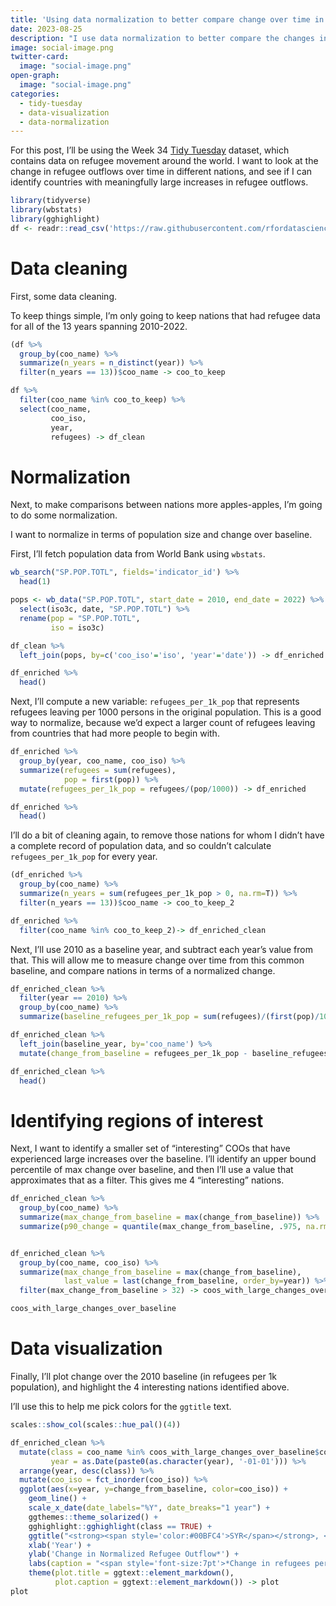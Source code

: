 ```yaml
---
title: 'Using data normalization to better compare change over time in regions with different population sizes'
date: 2023-08-25
description: "I use data normalization to better compare the changes in refugee outflows in different regions from 2010 to 2022. Four regions are identified with large increases over their 2010 baseline."
image: social-image.png
twitter-card:
  image: "social-image.png"
open-graph:
  image: "social-image.png"
categories:
  - tidy-tuesday
  - data-visualization
  - data-normalization
---
```


For this post, I'll be using the Week 34 [Tidy Tuesday](https://github.com/rfordatascience/tidytuesday) dataset, which contains data on refugee movement around the world. I want to look at the change in refugee outflows over time in different nations, and see if I can identify countries with meaningfully large increases in refugee outflows.

```r
library(tidyverse)
library(wbstats)
library(gghighlight)
df <- readr::read_csv('https://raw.githubusercontent.com/rfordatascience/tidytuesday/master/data/2023/2023-08-22/population.csv')
```

# Data cleaning

First, some data cleaning. 

To keep things simple, I'm only going to keep nations that had refugee data for all of the 13 years spanning 2010-2022.

```r
(df %>%
  group_by(coo_name) %>%
  summarize(n_years = n_distinct(year)) %>%
  filter(n_years == 13))$coo_name -> coo_to_keep

df %>%
  filter(coo_name %in% coo_to_keep) %>%
  select(coo_name,
         coo_iso,
         year,
         refugees) -> df_clean
```

# Normalization

Next, to make comparisons between nations more apples-apples, I'm going to do some normalization. 

I want to normalize in terms of population size and change over baseline.

First, I'll fetch population data from World Bank using `wbstats`.

```r
wb_search("SP.POP.TOTL", fields='indicator_id') %>%
  head(1)
```

```r
pops <- wb_data("SP.POP.TOTL", start_date = 2010, end_date = 2022) %>%
  select(iso3c, date, "SP.POP.TOTL") %>%
  rename(pop = "SP.POP.TOTL",
         iso = iso3c)

df_clean %>%
  left_join(pops, by=c('coo_iso'='iso', 'year'='date')) -> df_enriched

df_enriched %>%
  head()
```

Next, I'll compute a new variable: `refugees_per_1k_pop` that represents refugees leaving per 1000 persons in the original population. This is a good way to normalize, because we'd expect a larger count of refugees leaving from countries that had more people to begin with.

```r
df_enriched %>%
  group_by(year, coo_name, coo_iso) %>%
  summarize(refugees = sum(refugees),
            pop = first(pop)) %>%
  mutate(refugees_per_1k_pop = refugees/(pop/1000)) -> df_enriched

df_enriched %>%
  head()
```

I'll do a bit of cleaning again, to remove those nations for whom I didn't have a complete record of population data, and so couldn't calculate `refugees_per_1k_pop` for every year.

```r
(df_enriched %>%
  group_by(coo_name) %>%
  summarize(n_years = sum(refugees_per_1k_pop > 0, na.rm=T)) %>%
  filter(n_years == 13))$coo_name -> coo_to_keep_2

df_enriched %>%
  filter(coo_name %in% coo_to_keep_2)-> df_enriched_clean
```


Next, I'll use 2010 as a baseline year, and subtract each year's value from that. This will allow me to measure change over time from this common baseline, and compare nations in terms of a normalized change.

```r
df_enriched_clean %>%
  filter(year == 2010) %>%
  group_by(coo_name) %>%
  summarize(baseline_refugees_per_1k_pop = sum(refugees)/(first(pop)/1000)) -> baseline_year

df_enriched_clean %>%
  left_join(baseline_year, by='coo_name') %>%
  mutate(change_from_baseline = refugees_per_1k_pop - baseline_refugees_per_1k_pop) -> df_enriched_clean

df_enriched_clean %>%
  head()
```

# Identifying regions of interest

Next, I want to identify a smaller set of "interesting" COOs that have experienced large increases over the baseline. I'll identify an upper bound percentile of max change over baseline, and then I'll use a value that approximates that as a filter. This gives me 4 "interesting" nations.

```r
df_enriched_clean %>%
  group_by(coo_name) %>%
  summarize(max_change_from_baseline = max(change_from_baseline)) %>%
  summarize(p90_change = quantile(max_change_from_baseline, .975, na.rm=T))


df_enriched_clean %>%
  group_by(coo_name, coo_iso) %>%
  summarize(max_change_from_baseline = max(change_from_baseline),
            last_value = last(change_from_baseline, order_by=year)) %>%
  filter(max_change_from_baseline > 32) -> coos_with_large_changes_over_baseline

coos_with_large_changes_over_baseline
```

# Data visualization

Finally, I'll plot change over the 2010 baseline (in refugees per 1k population), and highlight the 4 interesting nations identified above.

I'll use this to help me pick colors for the `ggtitle` text.

```r
scales::show_col(scales::hue_pal()(4))
```

```r
df_enriched_clean %>%
  mutate(class = coo_name %in% coos_with_large_changes_over_baseline$coo_name,
         year = as.Date(paste0(as.character(year), '-01-01'))) %>%
  arrange(year, desc(class)) %>%
  mutate(coo_iso = fct_inorder(coo_iso)) %>%
  ggplot(aes(x=year, y=change_from_baseline, color=coo_iso)) +
    geom_line() +
    scale_x_date(date_labels="%Y", date_breaks="1 year") +
    ggthemes::theme_solarized() +
    gghighlight::gghighlight(class == TRUE) +
    ggtitle("<strong><span style='color:#00BFC4'>SYR</span></strong>, <strong><span style='color:#C77CFF'>UKR</span></strong>, <strong><span style='color:#F8766D'>CAF</span></strong>, and <strong><span style='color:#7CAE00'>ERI</span></strong> experienced large increases in<br>normalized refugee outflow (i.e., refugees per 1k population),<br> compared to their 2010 baseline.") +
    xlab('Year') +
    ylab('Change in Normalized Refugee Outflow*') +
    labs(caption = "<span style='font-size:7pt'>*Change in refugees per 1k population from the baseline value observed in 2010.</span>") +
    theme(plot.title = ggtext::element_markdown(),
          plot.caption = ggtext::element_markdown()) -> plot
plot
```

